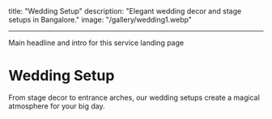 ## <!-- mdx -->

title: "Wedding Setup"
description: "Elegant wedding decor and stage setups in Bangalore."
image: "/gallery/wedding1.webp"

---

<!-- mdx --> Main headline and intro for this service landing page

# Wedding Setup

From stage decor to entrance arches, our wedding setups create a magical atmosphere for your big day.
